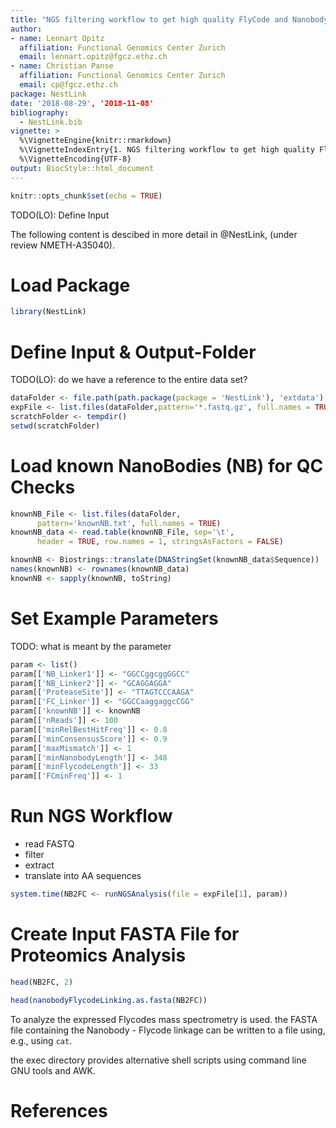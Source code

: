 ```yaml
---
title: "NGS filtering workflow to get high quality FlyCode and Nanobody sequences"
author: 
- name: Lennart Opitz
  affiliation: Functional Genomics Center Zurich
  email: lennart.opitz@fgcz.ethz.ch
- name: Christian Panse
  affiliation: Functional Genomics Center Zurich
  email: cp@fgcz.ethz.ch
package: NestLink
date: '2018-08-29', '2018-11-08'
bibliography:
  - NestLink.bib
vignette: >
  %\VignetteEngine{knitr::rmarkdown}
  %\VignetteIndexEntry{1. NGS filtering workflow to get high quality FlyCode and Nanobody sequences}
  %\VignetteEncoding{UTF-8}
output: BiocStyle::html_document
---
```


```r
knitr::opts_chunk$set(echo = TRUE)
```

TODO(LO): Define Input 

The following content is descibed in more detail in @NestLink, (under review  NMETH-A35040).

# Load Package
```r
library(NestLink)
```

# Define Input & Output-Folder

TODO(LO): do we have a reference to the entire data set?

```r
dataFolder <- file.path(path.package(package = 'NestLink'), 'extdata')
expFile <- list.files(dataFolder,pattern='*.fastq.gz', full.names = TRUE)
scratchFolder <- tempdir()
setwd(scratchFolder)
```

# Load known NanoBodies (NB) for QC Checks

```r
knownNB_File <- list.files(dataFolder,
      pattern='knownNB.txt', full.names = TRUE)
knownNB_data <- read.table(knownNB_File, sep='\t',
      header = TRUE, row.names = 1, stringsAsFactors = FALSE)

knownNB <- Biostrings::translate(DNAStringSet(knownNB_data$Sequence))
names(knownNB) <- rownames(knownNB_data)
knownNB <- sapply(knownNB, toString)
```

# Set Example Parameters

TODO: what is meant by the parameter

```r
param <- list()
param[['NB_Linker1']] <- "GGCCggcggGGCC"
param[['NB_Linker2']] <- "GCAGGAGGA"
param[['ProteaseSite']] <- "TTAGTCCCAAGA"
param[['FC_Linker']] <- "GGCCaaggaggcCGG"
param[['knownNB']] <- knownNB
param[['nReads']] <- 100
param[['minRelBestHitFreq']] <- 0.8 
param[['minConsensusScore']] <- 0.9
param[['maxMismatch']] <- 1
param[['minNanobodyLength']] <- 348
param[['minFlycodeLength']] <- 33
param[['FCminFreq']] <- 1
```

# Run NGS Workflow

- read FASTQ
- filter
- extract
- translate into AA sequences


```r
system.time(NB2FC <- runNGSAnalysis(file = expFile[1], param))
```

# Create Input FASTA File for Proteomics Analysis

```r
head(NB2FC, 2)
```

```r
head(nanobodyFlycodeLinking.as.fasta(NB2FC))
```

To analyze the expressed Flycodes mass spectrometry is used.
the FASTA file containing the Nanobody - Flycode linkage can be written to a file using, e.g., using `cat`.

the exec directory provides alternative shell scripts using command line GNU tools and AWK.

# References
